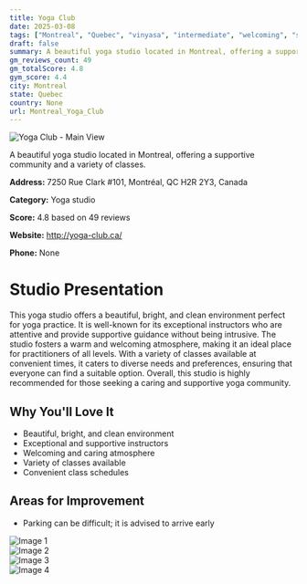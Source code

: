 ```yaml
---
title: Yoga Club
date: 2025-03-08
tags: ["Montreal", "Quebec", "vinyasa", "intermediate", "welcoming", "supportive", "Montreal"]  
draft: false
summary: A beautiful yoga studio located in Montreal, offering a supportive community and a variety of classes.
gm_reviews_count: 49
gm_totalScore: 4.8
gym_score: 4.4
city: Montreal
state: Quebec
country: None
url: Montreal_Yoga_Club
---
```


<div className="aspect-[16/9] relative my-8">
  <img 
    src="https://lh5.googleusercontent.com/p/AF1QipNLxC-vy28puI7Y4XwgTgvn6keDydHRgOOuRM2T=w1920-h1080-k-no"
    alt="Yoga Club - Main View"
    className="object-cover absolute inset-0 w-full h-full rounded-lg"
  />
</div>

A beautiful yoga studio located in Montreal, offering a supportive community and a variety of classes.

**Address:** 7250 Rue Clark #101, Montréal, QC H2R 2Y3, Canada

**Category:** Yoga studio

**Score:** 4.8 based on 49 reviews

**Website:** http://yoga-club.ca/

**Phone:** None

# Studio Presentation

This yoga studio offers a beautiful, bright, and clean environment perfect for yoga practice. It is well-known for its exceptional instructors who are attentive and provide supportive guidance without being intrusive. The studio fosters a warm and welcoming atmosphere, making it an ideal place for practitioners of all levels. With a variety of classes available at convenient times, it caters to diverse needs and preferences, ensuring that everyone can find a suitable option. Overall, this studio is highly recommended for those seeking a caring and supportive yoga community.



## Why You'll Love It

- Beautiful, bright, and clean environment
- Exceptional and supportive instructors
- Welcoming and caring atmosphere
- Variety of classes available
- Convenient class schedules

## Areas for Improvement

- Parking can be difficult; it is advised to arrive early

<div className="grid grid-cols-1 xl:grid-cols-2 gap-4 my-8">
<div className="aspect-[4/3] relative"><img src="https://lh5.googleusercontent.com/p/AF1QipOqf5wQrRBrYqFxq53x-Inb04rioeUSmp-LSblg=w1920-h1080-k-no" alt="Image 1" className="object-cover absolute inset-0 w-full h-full rounded-lg" /></div>
<div className="aspect-[4/3] relative"><img src="https://lh5.googleusercontent.com/p/AF1QipO-GG6jptgHBHkMhjTlvx56fsTd65vrH3a6kpNb=w1920-h1080-k-no" alt="Image 2" className="object-cover absolute inset-0 w-full h-full rounded-lg" /></div>
<div className="aspect-[4/3] relative"><img src="https://lh5.googleusercontent.com/p/AF1QipNdohRKX5_PX8Uw8YPXNVQiV-HqQDgYYhC5MWXf=w1920-h1080-k-no" alt="Image 3" className="object-cover absolute inset-0 w-full h-full rounded-lg" /></div>
<div className="aspect-[4/3] relative"><img src="https://lh5.googleusercontent.com/p/AF1QipMlRj3P7mTQ91CwWo4R009XDqGCDpn9Jz5LIkXC=w1920-h1080-k-no" alt="Image 4" className="object-cover absolute inset-0 w-full h-full rounded-lg" /></div>
</div>